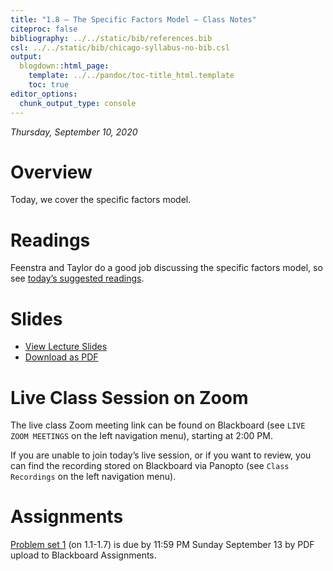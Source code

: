 ```yaml
---
title: "1.8 — The Specific Factors Model — Class Notes"
citeproc: false
bibliography: ../../static/bib/references.bib
csl: ../../static/bib/chicago-syllabus-no-bib.csl
output:
  blogdown::html_page:
    template: ../../pandoc/toc-title_html.template
    toc: true
editor_options: 
  chunk_output_type: console
---
```


*Thursday, September 10, 2020*

# Overview

Today, we cover the specific factors model.

# Readings

Feenstra and Taylor do a good job discussing the specific factors model, so see [today's suggested readings](/reading/1.8-reading).

# Slides

- [<i class="fas fa-chalkboard-teacher"></i> View Lecture Slides](/slides/1.8-slides.html)
- [<i class="fas fa-file-pdf"></i> Download as PDF](/slides/1.8-slides.pdf)

# Live Class Session on Zoom

The live class <i class="fas fa-video"></i> Zoom meeting link can be found on Blackboard (see `LIVE ZOOM MEETINGS` on the left navigation menu), starting at 2:00 PM.

If you are unable to join today's live session, or if you want to review, you can find the recording stored on Blackboard via Panopto (see `Class Recordings` on the left navigation menu).

# Assignments

[Problem set 1](/assignment/01-problem-set) (on 1.1-1.7) is due by 11:59 PM Sunday September 13 by PDF upload to Blackboard Assignments.